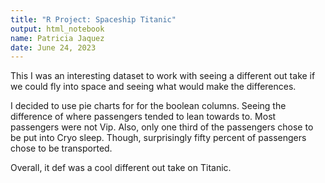 ---
title: "R Project: Spaceship Titanic"
output: html_notebook
name: Patricia Jaquez 
date: June 24, 2023
---

This I was an interesting dataset to work with seeing a different out take if we could fly into space and seeing what would make the differences.

I decided to use pie charts for for the boolean columns. Seeing the difference of where passengers tended to lean towards to. Most passengers were not Vip. Also, only one third of the passengers chose to be put into Cryo sleep. Though, surprisingly fifty percent of passengers chose to be transported.

Overall, it def was a cool different out take on Titanic. 




